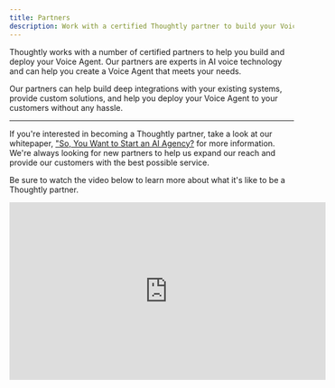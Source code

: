 ```yaml
---
title: Partners
description: Work with a certified Thoughtly partner to build your Voice Agent
---
```


Thoughtly works with a number of certified partners to help you build and deploy your Voice Agent. Our partners are experts in AI voice technology and can help you create a Voice Agent that meets your needs.

Our partners can help build deep integrations with your existing systems, provide custom solutions, and help you deploy your Voice Agent to your customers without any hassle.


<CardGroup cols={2} className='gap-y-4 gap-x-4'>
	<PartnerCard
		name="High I.Q."
		href="https://highiq.io/"
		logoUrl="https://cdn.thoughtly.com/assets/highiq.svg"
		description="AI Voice, SMS, and System Integrations"
	/>
	<PartnerCard
		name="Kyros Digital"
		href="https://kyrosdigital.com/"
		logoUrl="https://cdn.thoughtly.com/assets/kyros.png"
		description="Inbound Support Agents"
	/>
	<PartnerCard
		name="Lucid AI Solutions"
		href="https://lucidaisolutions.com"
		logoUrl="https://cdn.thoughtly.com/assets/lucid-ai.png"
		description="Outbound Sales Agents"
	/>
	<PartnerCard
		name="Fairfax Partners"
		href="https://fairfaxpartners.ca"
		logoUrl="https://cdn.thoughtly.com/assets/fairfax-partners.png"
		description="Investor Relations and Corporate Communications"
	/>
</CardGroup>

---

If you're interested in becoming a Thoughtly partner, take a look at our whitepaper, ["So, You Want to Start an AI Agency?](/resources/whitepapers/agency-guide) for more information. We're always looking for new partners to help us expand our reach and provide our customers with the best possible service.

Be sure to watch the video below to learn more about what it's like to be a Thoughtly partner.

<Frame caption="Building an AI Agency | Conversation with Michael Hopkins & Torrey Leonard">
	<iframe width="560" height="315" src="https://www.youtube.com/embed/7fSh_IIuEdc?si=l-yPcgu2SShrpGEa" title="YouTube video player" frameborder="0" allow="accelerometer; autoplay; clipboard-write; encrypted-media; gyroscope; picture-in-picture; web-share" referrerpolicy="strict-origin-when-cross-origin" allowfullscreen style={{ borderRadius: 10 }}></iframe>
</Frame>

